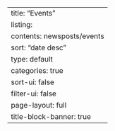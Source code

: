 ---
title: "Events"
listing:
  contents: newsposts/events
  sort: "date desc"
  type: default
  categories: true
  sort-ui: false
  filter-ui: false
page-layout: full
title-block-banner: true
---